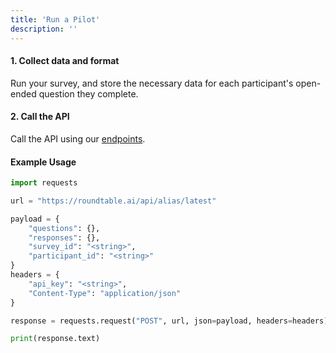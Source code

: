 ```yaml
---
title: 'Run a Pilot'
description: ''
---
```


#### 1. Collect data and format

Run your survey, and store the necessary data for each participant's open-ended question they complete.

#### 2. Call the API

Call the API using our [endpoints](endpoints).

#### Example Usage

```python
import requests

url = "https://roundtable.ai/api/alias/latest"

payload = {
    "questions": {},
    "responses": {},
    "survey_id": "<string>",
    "participant_id": "<string>"
}
headers = {
    "api_key": "<string>",
    "Content-Type": "application/json"
}

response = requests.request("POST", url, json=payload, headers=headers)

print(response.text)
```


